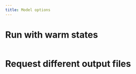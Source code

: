 ```yaml
---
title: Model options
---
```


# Run with warm states

```toml

```

# Request different output files

```toml

```